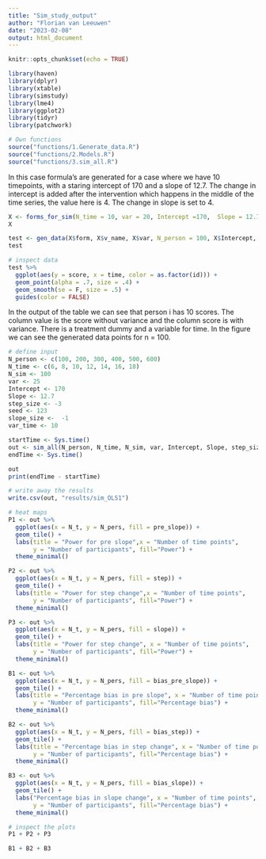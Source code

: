 ```yaml
---
title: "Sim_study_output"
author: "Florian van Leeuwen"
date: "2023-02-08"
output: html_document
---
```


```r
knitr::opts_chunk$set(echo = TRUE)
```

```r
library(haven)
library(dplyr)
library(xtable)
library(simstudy)
library(lme4)
library(ggplot2)
library(tidyr)
library(patchwork)
```

```r
# Own functions
source("functions/1.Generate_data.R")
source("functions/2.Models.R")
source("functions/3.sim_all.R")
```

In this case formula's are generated for a case where we have 10 timepoints, with a staring intercept of 170 and a slope of 12.7. The change in intercept is added after the intervention which happens in the middle of the time series, the value here is 4. The change in slope is set to 4.

```r
X <- forms_for_sim(N_time = 10, var = 20, Intercept =170,  Slope = 12.7, step_size = 20,slope_size =  40)
X
```

```r
test <- gen_data(X$form, X$v_name, X$var, N_person = 100, X$Intercept, var_time = 10)
test 

# inspect data
test %>% 
  ggplot(aes(y = score, x = time, color = as.factor(id))) +
  geom_point(alpha = .7, size = .4) +
  geom_smooth(se = F, size = .5) +
  guides(color = FALSE)
```

In the output of the table we can see that person i has 10 scores. The column value is the score without variance and the column score is with variance. There is a treatment dummy and a variable for time. In the figure we can see the generated data points for n = 100. 

```r
# define input
N_person <- c(100, 200, 300, 400, 500, 600)
N_time <- c(6, 8, 10, 12, 14, 16, 18)
N_sim <- 100
var <- 25
Intercept <- 170
Slope <- 12.7
step_size <- -3
seed <- 123
slope_size <-  -1
var_time <- 10

startTime <- Sys.time()
out <- sim_all(N_person, N_time, N_sim, var, Intercept, Slope, step_size, slope_size, seed, var_time, model = "OLS")
endTime <- Sys.time()

out
print(endTime - startTime)
```

```r
# write away the results
write.csv(out, "results/sim_OLS1")
```

```r
# heat maps
P1 <- out %>% 
  ggplot(aes(x = N_t, y = N_pers, fill = pre_slope)) +
  geom_tile() + 
  labs(title = "Power for pre slope",x = "Number of time points",
       y = "Number of participants", fill="Power") +
  theme_minimal()

P2 <- out %>% 
  ggplot(aes(x = N_t, y = N_pers, fill = step)) +
  geom_tile() + 
  labs(title = "Power for step change",x = "Number of time points",
       y = "Number of participants", fill="Power") +
  theme_minimal()

P3 <- out %>% 
  ggplot(aes(x = N_t, y = N_pers, fill = slope)) +
  geom_tile() + 
  labs(title = "Power for step change", x = "Number of time points",
       y = "Number of participants", fill="Power") +
  theme_minimal()

B1 <- out %>% 
  ggplot(aes(x = N_t, y = N_pers, fill = bias_pre_slope)) +
  geom_tile() + 
  labs(title = "Percentage bias in pre slope", x = "Number of time points", 
       y = "Number of participants", fill="Percentage bias") +
  theme_minimal()

B2 <- out %>% 
  ggplot(aes(x = N_t, y = N_pers, fill = bias_step)) +
  geom_tile() + 
  labs(title = "Percentage bias in step change", x = "Number of time points", 
       y = "Number of participants", fill="Percentage bias") +
  theme_minimal()

B3 <- out %>% 
  ggplot(aes(x = N_t, y = N_pers, fill = bias_slope)) +
  geom_tile() + 
  labs("Percentage bias in slope change", x = "Number of time points",
       y = "Number of participants", fill="Percentage bias") +
  theme_minimal()
```

```r
# inspect the plots
P1 + P2 + P3

B1 + B2 + B3
```


